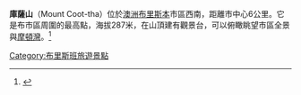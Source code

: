 {{refimprove|recommendation=參考[https://en.wikipedia.org/wiki/Mount_Coot-tha,_Queensland 英文版]|time=2018-08-23T13:33:24+00:00}}
{{Infobox Australian Place | type = suburb
| name     = Mount <span style="white-space:nowrap">Coot-tha</span>
| city     = 布里斯本
| state    = 昆士蘭州
| image    = Brisbane From Mt Cootha.JPG
| caption  = 從庫薩山眺望{{Where|布市|time=2018-08-23T11:55:53+00:00}}
| lga      = [[Brisbane_City_Council|Brisbane City Council]], [[Toowong_Ward|Toowong Ward]]
| postcode = 4066
| pop      =
| area     =
| stategov = [[Electoral_district_of_Indooroopilly|Indooroopilly]] <br> [[Electoral_district_of_Mount_Coot-tha|Mount Coot-tha]] <br> [[Electoral_district_of_Moggill|Moggill]]
| fedgov   = [[Division_of_Ryan|Ryan]]
| near-nw  = [[Enoggera_Reservoir,_Queensland|Enoggera Reservoir]]
| near-n   = [[The_Gap,_Queensland|The Gap]]
| near-ne  = [[Bardon,_Queensland|Bardon]]
| near-w   = [[Brookfield,_Queensland|Brookfield]]
| near-e   = [[Toowong,_Queensland|Toowong]]
| near-sw  = [[Kenmore,_Queensland|Kenmore]]
| near-s   = [[Chapel_Hill,_Queensland|Chapel Hill]]
| near-se  = [[Indooroopilly,_Queensland|Indooroopilly]]
}}

'''庫薩山'''（Mount Coot-tha）位於[[澳洲|澳洲]][[布里斯本|布里斯本]]市區西南，距離市中心6公里。它是布市區周圍的最高點，海拔287米，在山頂建有觀景台，可以俯瞰眺望市區全景與[[摩頓灣|摩頓灣]]。<ref>{{cite web|url=https://www.brisbane-australia.com/mt-coot-tha-destination.html|title=-{zh-cn:布里斯班; zh-hk:布里斯班; zh-sg:布里斯班; zh-tw:布里斯本;}-旅遊指南}}</ref>

{{clear}}
{{panorama|image=File:brisbanecity360frommtcootha.jpg|height=230|caption=從庫薩山俯瞰眺望布里斯本市}}

[[Category:布里斯班旅遊景點|Category:布里斯班旅遊景點]]